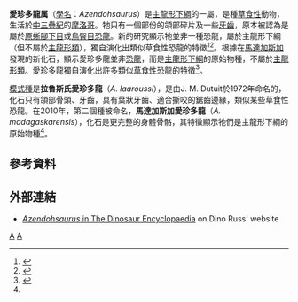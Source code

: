 {{Automatic Taxobox
| taxon = Azendohsaurus
| fossil_range = {{fossil_range|拉丁阶|卡尼阶}}
| image = 
| image_caption = 
| authority = Dutuit, 1972
| subdivision_ranks = [[種|種]]
| subdivision=
*'''拉魯斯氏愛珍多龍 <br>''A. laaroussi''''' <br><small>Dutuit, 1972 ([[模式種|模式種]])</small>
*'''馬達加斯加愛真多龍 <br>''A. madagaskarensis''''' <br><small>Flynn ''et al.'', 2010</small>
}}

'''愛珍多龍属'''（[[學名|學名]]：''Azendohsaurus''）是[[主龍形下綱|主龍形下綱]]的一屬，是種[[草食性|草食性]]動物，生活於[[三疊紀|中三疊紀]]的[[摩洛哥|摩洛哥]]。牠只有一個部份的頜部碎片及一些[[牙齒|牙齒]]，原本被認為是屬於[[原蜥腳下目|原蜥腳下目]]或[[鳥臀目|鳥臀目]][[恐龍|恐龍]]。新的研究顯示牠並非一種恐龍，屬於主龍形下綱（但不屬於[[主龍形類|主龍形類]]），獨自演化出類似草食性恐龍的特徵<ref name=Ietal>{{cite journal |last=Irmis |first=R.B. |coauthors=Parker, W.G.; Nesbitt, S.J.; and Liu, J. |year=2007 |title=Early ornithischian dinosaurs: the Triassic record |journal=Historical Biology |volume=19 |issue=1 |pages=3–22 |doi=10.1080/08912960600719988 |url=http://socrates.berkeley.edu/~irmisr/trornith.pdf |access-date=2012-04-19 |archive-date=2012-02-24 |archive-url=https://web.archive.org/web/20120224215611/http://socrates.berkeley.edu/~irmisr/trornith.pdf |dead-url=no }}</ref><ref name=Fetal08>{{cite journal |last=Flynn |first=J. |coauthors=Nesbitt, S.; Parrish, M.; Ranivoharimanana, L.; and Wyss, A. |year=2008 |title=A new species of basal archosauromorph from the Late Triassic of Madagascar |journal=Journal of Vertebrate Paleontology |volume=Suppl. 28 |pages=78A}}</ref>。根據在[[馬達加斯加|馬達加斯加]]發現的新化石，顯示愛珍多龍並非[[恐龍|恐龍]]，而是[[主龍形下綱|主龍形下綱]]的原始物種，不屬於[[主龍形類|主龍形類]]。愛珍多龍獨自演化出許多類似[[草食性|草食性]]恐龍的特徵<ref name=Fetal10>{{cite journal |last=Flynn |first=J.J. |coauthors=Nesbitt, S.J.; Parrish, J.M.; Ranivoharimanana, L.; and Wyss, A.R. |year=2010 |title=A new species of Azendohsaurus (Diapsida: Archosauromorpha) from the Triassic Isalo Group of southwestern Madagascar: cranium and mandible |journal=Palaeontology |volume=53 |issue=3 |pages=669–688 |doi=10.1111/j.1475-4983.2010.00954.x}}</ref>。

[[模式種|模式種]]是'''拉魯斯氏愛珍多龍'''（''A. laaroussi''），是由J. M. Dutuit於1972年命名的，化石只有頜部骨頭、牙齒，具有葉狀牙齒、適合撕咬的鋸齒邊緣，類似某些草食性恐龍。在2010年，第二個種被命名，'''馬達加斯加愛珍多龍'''（''A. madagaskarensis''），化石是更完整的身體骨骼，其特徵顯示牠們是主龍形下綱的原始物種<ref name=Fetal10/>。

==參考資料==
{{reflist}}

==外部連結==
* [http://www.dinoruss.com/de_4/5a6b58e.htm ''Azendohsaurus'' in The Dinosaur Encyclopaedia] {{Wayback|url=http://www.dinoruss.com/de_4/5a6b58e.htm |date=20070807021035 }} on Dino Russ' website
{{主龍形下綱|R.}}
{{Taxonbar|from=Q2294166}}

[[Category:主龍形下綱|A]]
[[Category:三疊紀爬行動物|A]]